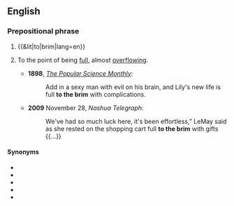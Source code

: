 ==English==

===Prepositional phrase===
{{en-PP}}

# {{&lit|to|brim|lang=en}}
#: {{ux|en|Fill the glass '''to the brim'''.}}
# {{lb|en|figurative}} To the point of being [[full]], almost [[overflowing]].
#: {{ux|en|The van was stuffed '''to the brim''' with camping equipment.}}
#: {{ux|en|With an own goal, two penalties, two red cards and plenty more this match was full '''to the brim''' with controversy.}}
#* '''1898''', ''[https://books.google.com/books?id=8s_UAAAAMAAJ&q=%22life+is+full+to+the+brim%22&dq=%22life+is+full+to+the+brim%22 The Popular Science Monthly]'':
#*: Add in a sexy man with evil on his brain, and Lily's new life is full '''to the brim''' with complications.
#* '''2009''' November 28, ''Nashua Telegraph'':
#*: We've had so much luck here, it's been effortless,” LeMay said as she rested on the shopping cart full '''to the brim''' with gifts {{...}}

====Synonyms====
* {{l|en|to the full}}
* {{l|en|to the gills}}
* {{l|en|to the gunnels}}
* {{l|en|to the hilt}}
* {{l|en|to the tonsils}}